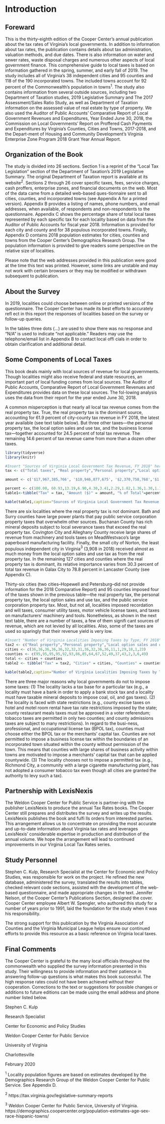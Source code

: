 # Introduction {-}

## Foreward  {-}
This  is  the  thirty-eighth  edition  of  the  Cooper  Center’s  annual publication about the tax rates of Virginia’s local governments. In addition to information about tax rates, the publication contains details about tax administration, valuation methods, and due dates. There is also information on water and sewer rates, waste disposal charges and numerous other aspects  of  local  government  finance. This comprehensive guide to local taxes is based on information gathered in the spring, summer, and early fall of  2019. The study includes all of Virginia’s 38 independent cities and 95 counties and 118 of the 190 incorporated towns. The included towns account for 92 percent of the Commonwealth’s population in towns$^1$. The  study  also  contains  information  from  several  outside  sources, including two Department of Taxation studies, 2019 Legislative Summary and The 2017 Assessment/Sales Ratio Study, as well as Department of Taxation information on the assessed value of real estate by type of property. We also used the Auditor of Public Accounts’ Comparative Report of Local Government Revenues and Expenditures, Year Ended June 30, 2018, the Commission on Local Governments’ Report on Proffered Cash Payments and Expenditures by Virginia’s Counties,  Cities  and  Towns,  2017-2018,  and  the  Depart-ment of Housing and Community Development’s Virginia Enterprise Zone Program 2018 Grant Year Annual Report.


## Organization of the Book {-}

The study is divided into 26 sections. Section 1 is a reprint of the “Local Tax Legislation” section of the Department of Taxation’s 2019 Legislative Summary. The original Department of Taxation report is available at its website$^2$. Sections 2 through 26 cover specific taxes, fees, service charges, cash proffers, enterprise zones, and financial documents on the web. Most of the data came from a detailed web-based ques-tionnaire sent to all cities, counties, and incorporated towns (see Appendix A for a printed version). Appendix B provides a  listing  of  names,  phone  numbers,  and  email  addresses,  when available, of respondents and non-respondents to the questionnaire. Appendix C shows the percentage share of total  local  taxes  represented  by  each  specific  tax  for  each  locality based on data from the Auditor of Public Accounts for fiscal year 2018. Information is provided for each city and county and for 38 populous incorporated towns. Finally, Appendix D contains 2018 population estimates for cities, counties and towns  from the Cooper Center’s Demographics Research Group. The population information is provided to  give  readers  some  perspective  on  the  relative  size  of  localities. 

Please  note  that  the  web  addresses  provided  in  this  publication  were  good  at  the  time  this  text  was  printed.  However, some links are unstable and may not work with certain  browsers  or  they  may  be  modified  or  withdrawn  subsequent to publication. 

## About the Survey {-}

In 2019, localities could choose between online or printed versions of the questionnaire. The Cooper Center has made its best efforts to accurately refl  ect in this report the responses of localities based on the survey or follow-up queries.

In the tables three dots (...) are used to show there was no response and “N/A” is used to indicate “not applicable.” Readers may use the telephone/email list in Appendix B to contact  local  offi  cials  in  order  to  obtain  clarification  and additional detail. 

## Some Components of Local Taxes {-}

This  book  deals  mainly  with  local  sources  of  revenue  for  local  governments.  Though  localities  might  also  receive  federal and state resources, an important part of local funding comes from local sources. The Auditor of Public Accounts, Comparative  Report  of  Local  Government  Revenues  and  Expenditures provides data on these local sources. The fol-lowing analysis uses the data from their report for the year ended June 30, 2018.

A  common  misperception  is  that  nearly  all  local  tax  revenue  comes  from  the  real  property  tax.  True,  the  real  property  tax  is  the  dominant  source,  accounting  for  61.9  percent of city-county tax revenue in FY 2018, the latest year available (see text table below). But three other taxes—the personal  property  tax,  the  local  option  sales  and  use  tax,  and the business license tax—together accounted for 24.5 percent of total tax revenue. The remaining 14.6 percent of tax revenue came from more than a dozen other taxes. 

```r
library(tidyverse)
library(knitr)
```

```r
#Insert "Sources of Virginia Local Government Tax Revenue, FY 2018" here
tax <- c("Total taxes", "Real property","Personal property","Local option sales and use","Business license","Restaurant meals","Public service corporation property","Consumer utility","Hotel and motel room","Machinery and tools","Motor vehicle license","Recordation and will","Bank stock","Other local taxes","Tobacco","Coal, oil, and gas","Admission","Franchise license","Merchants' Capital","Penalties and interest")

amount <- c('$17,967,385,766', '$10,946,877,675', '$2,370,758,768','$1,239,855,163','$771,958,263','$612,940,580','$412,121,081','$327,627,947','$244,412,96','$233,076,157','$197,705,384','$126,458,487','$117,199,137','$92,124,397','$65,150,996','$28,510,002','$21,815,169','$16,362,103','$14,301,188','$128,130,305')

percent <- c(100.00, 60.93,13.19,6.90,4.30,3.41,2.29,1.82,1.36,1.30,1.10,0.70,0.65,0.51,0.36,0.16,0.12,0.09,0.08,0.71)
table1<-tibble("Tax" = tax, "Amount ($)" = amount, "% of Total"=percent)

kable(table1,caption="Sources of Virginia Local Government Tax Revenue, FY 2018")
```

There are six localities where the real property tax is not  dominant.  Bath  and  Surry  counties  have  large  power  plants  that  pay  public  service  corporation  property  taxes  that  overwhelm  other  sources.  Buchanan  County  has  rich  mineral deposits subject to local severance taxes that exceed the real property tax. Covington City and Alleghany County receive large shares of revenue from machinery and tools taxes on  MeadWestvaco’s large paperboard manufacturing facility. Finally, the small city of Norton, the least populous independent city in Virginia$^3$  (3,908 in 2018) received almost as much money from the local option sales and use tax as from the real property tax. In the remaining 127 cities and counties where the real property tax is dominant, its relative importance  varies  from  30.3  percent  of  total  tax  revenue  in  Galax  City  to  78.8  percent  in  Lancaster  County  (see  Appendix C). 

Thirty-six cities (two cities–Hopewell and Petersburg–did  not  provide  information  for  the  2018  Comparative Report)  and 95 counties imposed four of the taxes shown in  the  previous  table—the  real  property  tax,  the  personal  property tax, the local option sales and use tax, and the public service corporation property tax. Most, but not all, localities imposed recordation and will taxes, consumer utility taxes, motor  vehicle  license  taxes,  and  taxes  on  manufacturers’  machinery and tools. Nonetheless, as shown in the next text table, there are a number of taxes, a few of them signifi cant sources  of  revenue,  which  are  not  levied  by  all  localities.  Also,  some  of  the  taxes  are  used  so  sparingly  that  their  revenue yield is very low.

```r
#Insert "Number of Virginia Localities Imposing Taxes by Type, FY 2018" table here
tax2 <- c("Real property","Personal property","Local option sales and use","Public service corporation property","Consumer utility","Recordation and wills","Motor vehicle license","Machinery and tools property","Bank stock","Hotel and motel room","Business license","Restaurant meals","Franchise license","Merchants’ capital","Tobacco","Admission","Coal, oil, and gas","Other local taxes")
cities <- c(36,36,36,36,36,32,32,31,36,32,36,36,11,1,29,18,1,23)
counties <- c(95,95,95,95,92,93,86,85,64,67,52,49,37,43,2,3,6,49)
total <- cities + counties
table2 <- tibble("Tax" = tax2, "Cities" = cities, "Counties" = counties, "Total" = total)

kable(table2,caption="Number of Virginia Localities Imposing Taxes by Type, FY 2018")
```

There are three major reasons why local governments do  not  to  impose  some  taxes:  (1)  The  locality  lacks  a  tax  base for a particular tax (e.g., a locality must have a bank in order to apply a bank stock tax and a locality must have taxable mineral deposits to impose coal, oil, and gas taxes). (2) The locality is faced with state restrictions (e.g., county excise taxes on hotel and motel room rental have tax rate restrictions  imposed  by  the  state;  county  restaurant  meals  taxes must be approved in a voter referendum; tobacco taxes are permitted in only two counties; and county admissions taxes are subject to many restrictions). In regard to the busi-ness,  professional, and occupational  license tax (BPOL tax), counties must choose either the BPOL tax or the merchants’ capital tax. Counties are not permitted to impose a business license tax within the boundaries of an incorporated town situated within the county without permission of the town. This  means  that  counties  with  large  shares  of  business  activity within towns are motivated to impose a merchants’ capital tax that can be applied countywide. (3) The locality chooses not to impose a permitted tax (e.g., Richmond City, a community with a large cigarette manufacturing plant, has not adopted a consumer tobacco tax even though all cities are granted the authority to levy such a tax). 

## Partnership with LexisNexis {-}

The Weldon Cooper Center for Public Service is partner-ing  with  the  publisher  LexisNexis  to  produce  the  annual  Tax  Rates  books.  The  Cooper  Center  still  prepares  and  distributes the survey and writes up the results. LexisNexis  publishes the book and fulfi  lls orders from interested parties. This arrangement allows us to concentrate on providing the most accurate and up-to-date information about Virginia tax rates  and  leverages  LexisNexis’  considerable  expertise  in  production and distribution of the annual volume. We hope the arrangement will lead to continued improvements in our Virginia Local Tax Rates series. 

## Study Personnel {-}

Stephen  C.  Kulp,  Research  Specialist  at  the  Center  for  Economic and Policy Studies, was responsible for work on the project. He refined the new database, administered the survey, translated the results into tables, checked relevant code sections, assisted with the development of the web-based questionnaire, and made appropriate changes in the text. Jennifer Nelson, of the Cooper Center’s Publications Section, designed the cover. Cooper Center employee Albert W. Spengler, who authored this study for a number of years prior to 1991, laid the foundation for the study when it was his responsibility.
 
The strong support for this publication by the Virginia Association of Counties and the Virginia Municipal League helps ensure our continued efforts to provide this resource as a basic reference on Virginia local taxes.

## Final Comments {-}

The Cooper Center is grateful to the many local officials throughout  the  commonwealth  who  supplied  the  survey information  presented  in  this  study.  Their  willingness  to  provide information and their patience in answering follow-up questions is what makes this book successful. The high response rates could not have been achieved without their cooperation. Corrections to the text or suggestions for possible changes or additions to future editions can be made using the email address and phone number listed below.

Stephen C. Kulp

Research Specialist

Center for Economic and Policy Studies

Weldon Cooper Center for Public Service

University of Virginia

Charlottesville

February 2020



$^1$  Locality  population  figures are based on estimates developed by the Demographics Research Group of the Weldon Cooper Center for Public Service. See Appendix D.

$^2$  https://tax.virginia.gov/legislative-summary-reports

$^3$  Weldon  Cooper  Center  for  Public  Service,  University  of  Virginia.  https://demographics.coopercenter.org/population-estimates-age-sex-race-hispanic-towns/

